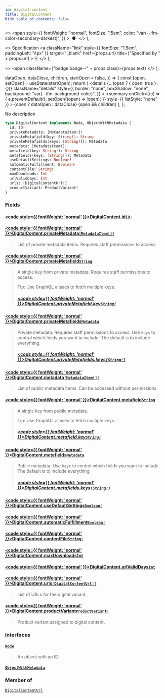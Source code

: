 ```yaml
---
id: digital-content
title: DigitalContent
hide_table_of_contents: false
---
```


  <>
    <span
      style={{
        fontWeight: "normal",
        fontSize: ".5em",
        color: "var(--ifm-color-secondary-darkest)",
      }}
    >
      &nbsp;●&nbsp;
    </span>
  </>
);

  <>
    Specification
    <a
      className="link"
      style={{ fontSize: "1.5em", paddingLeft: "4px" }}
      target="\_blank"
      href={props.url}
      title={"Specified by " + props.url}
    >
      ⎘
    </a>
  </>
);

  <>
    <span className={"badge badge--" + props.class}>{props.text}</span>
  </>
);


  dataOpen,
  dataClose,
  children,
  startOpen = false,
}) => {
  const [open, setOpen] = useState(startOpen);
  return (
    <details
      {...(open ? { open: true } : {})}
      className="details"
      style={{
        border: "none",
        boxShadow: "none",
        background: "var(--ifm-background-color)",
      }}
    >
      <summary
        onClick={(e) => {
          e.preventDefault();
          setOpen((open) => !open);
        }}
        style={{ listStyle: "none" }}
      >
        {open ? dataOpen : dataClose}
      </summary>
      {open && children}
    </details>
  );
};

No description

```graphql
type DigitalContent implements Node, ObjectWithMetadata {
  id: ID!
  privateMetadata: [MetadataItem!]!
  privateMetafield(key: String!): String
  privateMetafields(keys: [String!]): Metadata
  metadata: [MetadataItem!]!
  metafield(key: String!): String
  metafields(keys: [String!]): Metadata
  useDefaultSettings: Boolean!
  automaticFulfillment: Boolean!
  contentFile: String!
  maxDownloads: Int
  urlValidDays: Int
  urls: [DigitalContentUrl!]
  productVariant: ProductVariant!
}
```

### Fields

#### [<code style={{ fontWeight: 'normal' }}>DigitalContent.<b>id</b></code>](#)<Bullet />[`ID!`](../../../api-storefront/miscellaneous/scalars/id) <Badge class="secondary" text="non-null"/> <Badge class="secondary" text="scalar"/>

>

#### [<code style={{ fontWeight: 'normal' }}>DigitalContent.<b>privateMetadata</b></code>](#)<Bullet />[`[MetadataItem!]!`](../../../api-storefront/miscellaneous/objects/metadata-item) <Badge class="secondary" text="non-null"/> <Badge class="secondary" text="object"/>

> List of private metadata items. Requires staff permissions to access.

#### [<code style={{ fontWeight: 'normal' }}>DigitalContent.<b>privateMetafield</b></code>](#)<Bullet />[`String`](../../../api-storefront/miscellaneous/scalars/string) <Badge class="secondary" text="scalar"/>

> A single key from private metadata. Requires staff permissions to access.
>
> Tip: Use GraphQL aliases to fetch multiple keys.
>
> <Badge text="Added in Saleor 3.3" class="secondary margin-bottom--sm" />
>
> <FeaturePreview />
>
> ##### [<code style={{ fontWeight: 'normal' }}>DigitalContent.privateMetafield.<b>key</b></code>](#)<Bullet />[`String!`](../../../api-storefront/miscellaneous/scalars/string) <Badge class="secondary" text="non-null"/> <Badge class="secondary" text="scalar"/>

#### [<code style={{ fontWeight: 'normal' }}>DigitalContent.<b>privateMetafields</b></code>](#)<Bullet />[`Metadata`](../../../api-storefront/miscellaneous/scalars/metadata) <Badge class="secondary" text="scalar"/>

> Private metadata. Requires staff permissions to access. Use `keys` to control which fields you want to include. The default is to include everything.
>
> <Badge text="Added in Saleor 3.3" class="secondary margin-bottom--sm" />
>
> <FeaturePreview />
>
> ##### [<code style={{ fontWeight: 'normal' }}>DigitalContent.privateMetafields.<b>keys</b></code>](#)<Bullet />[`[String!]`](../../../api-storefront/miscellaneous/scalars/string) <Badge class="secondary" text="list"/> <Badge class="secondary" text="scalar"/>

#### [<code style={{ fontWeight: 'normal' }}>DigitalContent.<b>metadata</b></code>](#)<Bullet />[`[MetadataItem!]!`](../../../api-storefront/miscellaneous/objects/metadata-item) <Badge class="secondary" text="non-null"/> <Badge class="secondary" text="object"/>

> List of public metadata items. Can be accessed without permissions.

#### [<code style={{ fontWeight: 'normal' }}>DigitalContent.<b>metafield</b></code>](#)<Bullet />[`String`](../../../api-storefront/miscellaneous/scalars/string) <Badge class="secondary" text="scalar"/>

> A single key from public metadata.
>
> Tip: Use GraphQL aliases to fetch multiple keys.
>
> <Badge text="Added in Saleor 3.3" class="secondary margin-bottom--sm" />
>
> <FeaturePreview />
>
> ##### [<code style={{ fontWeight: 'normal' }}>DigitalContent.metafield.<b>key</b></code>](#)<Bullet />[`String!`](../../../api-storefront/miscellaneous/scalars/string) <Badge class="secondary" text="non-null"/> <Badge class="secondary" text="scalar"/>

#### [<code style={{ fontWeight: 'normal' }}>DigitalContent.<b>metafields</b></code>](#)<Bullet />[`Metadata`](../../../api-storefront/miscellaneous/scalars/metadata) <Badge class="secondary" text="scalar"/>

> Public metadata. Use `keys` to control which fields you want to include. The default is to include everything.
>
> <Badge text="Added in Saleor 3.3" class="secondary margin-bottom--sm" />
>
> <FeaturePreview />
>
> ##### [<code style={{ fontWeight: 'normal' }}>DigitalContent.metafields.<b>keys</b></code>](#)<Bullet />[`[String!]`](../../../api-storefront/miscellaneous/scalars/string) <Badge class="secondary" text="list"/> <Badge class="secondary" text="scalar"/>

#### [<code style={{ fontWeight: 'normal' }}>DigitalContent.<b>useDefaultSettings</b></code>](#)<Bullet />[`Boolean!`](../../../api-storefront/miscellaneous/scalars/boolean) <Badge class="secondary" text="non-null"/> <Badge class="secondary" text="scalar"/>

>

#### [<code style={{ fontWeight: 'normal' }}>DigitalContent.<b>automaticFulfillment</b></code>](#)<Bullet />[`Boolean!`](../../../api-storefront/miscellaneous/scalars/boolean) <Badge class="secondary" text="non-null"/> <Badge class="secondary" text="scalar"/>

>

#### [<code style={{ fontWeight: 'normal' }}>DigitalContent.<b>contentFile</b></code>](#)<Bullet />[`String!`](../../../api-storefront/miscellaneous/scalars/string) <Badge class="secondary" text="non-null"/> <Badge class="secondary" text="scalar"/>

>

#### [<code style={{ fontWeight: 'normal' }}>DigitalContent.<b>maxDownloads</b></code>](#)<Bullet />[`Int`](../../../api-storefront/miscellaneous/scalars/int) <Badge class="secondary" text="scalar"/>

>

#### [<code style={{ fontWeight: 'normal' }}>DigitalContent.<b>urlValidDays</b></code>](#)<Bullet />[`Int`](../../../api-storefront/miscellaneous/scalars/int) <Badge class="secondary" text="scalar"/>

>

#### [<code style={{ fontWeight: 'normal' }}>DigitalContent.<b>urls</b></code>](#)<Bullet />[`[DigitalContentUrl!]`](../../../api-storefront/products/objects/digital-content-url) <Badge class="secondary" text="list"/> <Badge class="secondary" text="object"/>

> List of URLs for the digital variant.

#### [<code style={{ fontWeight: 'normal' }}>DigitalContent.<b>productVariant</b></code>](#)<Bullet />[`ProductVariant!`](../../../api-storefront/products/objects/product-variant) <Badge class="secondary" text="non-null"/> <Badge class="secondary" text="object"/>

> Product variant assigned to digital content.

### Interfaces

#### [`Node`](../../../api-storefront/miscellaneous/interfaces/node) <Badge class="secondary" text="interface"/>

> An object with an ID

#### [`ObjectWithMetadata`](../../../api-storefront/miscellaneous/interfaces/object-with-metadata) <Badge class="secondary" text="interface"/>

>

### Member of

[`DigitalContentUrl`](../../../api-storefront/products/objects/digital-content-url) <Badge class="secondary" text="object"/>

